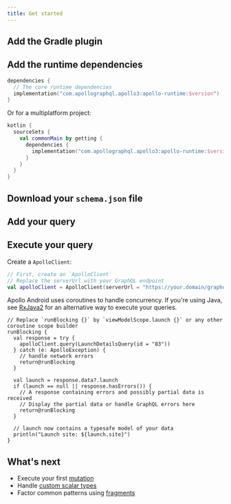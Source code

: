 ```yaml
---
title: Get started
---
```





## Add the Gradle plugin

<AddPlugin />

## Add the runtime dependencies

```kotlin
dependencies {
  // The core runtime dependencies
  implementation("com.apollographql.apollo3:apollo-runtime:$version")
}
```

Or for a multiplatform project:

```kotlin
kotlin {
  sourceSets {
    val commonMain by getting {
      dependencies {
        implementation("com.apollographql.apollo3:apollo-runtime:$version")
      }
    }
  }
}
```

## Download your `schema.json` file

<DownloadSchema />

## Add your query

<AddQuery />

## Execute your query

Create a `ApolloClient`:

```kotlin
// First, create an `ApolloClient`
// Replace the serverUrl with your GraphQL endpoint
val apolloClient = ApolloClient(serverUrl = "https://your.domain/graphql")
```

Apollo Android uses coroutines to handle concurrency. If you're using Java, see [RxJava2](usage/rxjava2) for an alternative way to execute your queries.

```
// Replace `runBlocking {}` by `viewModelScope.launch {}` or any other coroutine scope builder
runBlocking {
  val response = try {
    apolloClient.query(LaunchDetailsQuery(id = "83"))
  } catch (e: ApolloException) {
    // handle network errors
    return@runBlocking
  }

  val launch = response.data?.launch
  if (launch == null || response.hasErrors()) {
    // A response containing errors and possibly partial data is received
    // Display the partial data or handle GraphQL errors here
    return@runBlocking
  }

  // launch now contains a typesafe model of your data
  println("Launch site: ${launch.site}")
}
```

## What's next

* Execute your first [mutation](https://www.apollographql.com/docs/android/usage/mutations/)
* Handle [custom scalar types](https://www.apollographql.com/docs/android/usage/custom-scalar-types/)
* Factor common patterns using [fragments](https://www.apollographql.com/docs/android/usage/fragments/)
